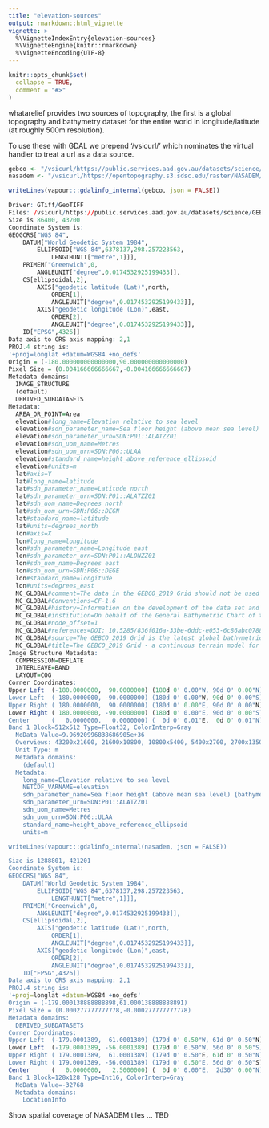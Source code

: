 ```yaml
---
title: "elevation-sources"
output: rmarkdown::html_vignette
vignette: >
  %\VignetteIndexEntry{elevation-sources}
  %\VignetteEngine{knitr::rmarkdown}
  %\VignetteEncoding{UTF-8}
---
```


```r
knitr::opts_chunk$set(
  collapse = TRUE,
  comment = "#>"
)
```

whatarelief provides two sources of topography, the first is a global topography and bathymetry dataset for the entire world in longitude/latitude (at roughly 500m resolution). 


To use these with GDAL we prepend '/vsicurl/' which nominates the virtual handler to treat a url as a data source. 

```R
gebco <- "/vsicurl/https://public.services.aad.gov.au/datasets/science/GEBCO_2019_GEOTIFF/GEBCO_2019.tif"
nasadem <- "/vsicurl/https://opentopography.s3.sdsc.edu/raster/NASADEM/NASADEM_be.vrt"

writeLines(vapour:::gdalinfo_internal(gebco, json = FALSE))

Driver: GTiff/GeoTIFF
Files: /vsicurl/https://public.services.aad.gov.au/datasets/science/GEBCO_2019_GEOTIFF/GEBCO_2019.tif
Size is 86400, 43200
Coordinate System is:
GEOGCRS["WGS 84",
    DATUM["World Geodetic System 1984",
        ELLIPSOID["WGS 84",6378137,298.257223563,
            LENGTHUNIT["metre",1]]],
    PRIMEM["Greenwich",0,
        ANGLEUNIT["degree",0.0174532925199433]],
    CS[ellipsoidal,2],
        AXIS["geodetic latitude (Lat)",north,
            ORDER[1],
            ANGLEUNIT["degree",0.0174532925199433]],
        AXIS["geodetic longitude (Lon)",east,
            ORDER[2],
            ANGLEUNIT["degree",0.0174532925199433]],
    ID["EPSG",4326]]
Data axis to CRS axis mapping: 2,1
PROJ.4 string is:
'+proj=longlat +datum=WGS84 +no_defs'
Origin = (-180.000000000000000,90.000000000000000)
Pixel Size = (0.004166666666667,-0.004166666666667)
Metadata domains:
  IMAGE_STRUCTURE
  (default)
  DERIVED_SUBDATASETS
Metadata:
  AREA_OR_POINT=Area
  elevation#long_name=Elevation relative to sea level
  elevation#sdn_parameter_name=Sea floor height (above mean sea level) {bathymetric height}
  elevation#sdn_parameter_urn=SDN:P01::ALATZZ01
  elevation#sdn_uom_name=Metres
  elevation#sdn_uom_urn=SDN:P06::ULAA
  elevation#standard_name=height_above_reference_ellipsoid
  elevation#units=m
  lat#axis=Y
  lat#long_name=latitude
  lat#sdn_parameter_name=Latitude north
  lat#sdn_parameter_urn=SDN:P01::ALATZZ01
  lat#sdn_uom_name=Degrees north
  lat#sdn_uom_urn=SDN:P06::DEGN
  lat#standard_name=latitude
  lat#units=degrees_north
  lon#axis=X
  lon#long_name=longitude
  lon#sdn_parameter_name=Longitude east
  lon#sdn_parameter_urn=SDN:P01::ALONZZ01
  lon#sdn_uom_name=Degrees east
  lon#sdn_uom_urn=SDN:P06::DEGE
  lon#standard_name=longitude
  lon#units=degrees_east
  NC_GLOBAL#comment=The data in the GEBCO_2019 Grid should not be used for navigation or any purpose relating to safety at sea.
  NC_GLOBAL#Conventions=CF-1.6
  NC_GLOBAL#history=Information on the development of the data set and the source data sets included in the grid can be found in the data set documentation available from https://www.gebco.net
  NC_GLOBAL#institution=On behalf of the General Bathymetric Chart of the Oceans (GEBCO), the data are held at the British Oceanographic Data Centre (BODC).
  NC_GLOBAL#node_offset=1
  NC_GLOBAL#references=DOI: 10.5285/836f016a-33be-6ddc-e053-6c86abc0788e
  NC_GLOBAL#source=The GEBCO_2019 Grid is the latest global bathymetric product released by the General Bathymetric Chart of the Oceans (GEBCO) and has been developed through the Nippon Foundation-GEBCO Seabed 2030 Project. This is a collaborative project between the Nippon Foundation of Japan and GEBCO. The Seabed 2030 Project aims to bring together all available bathymetric data to produce the definitive map of the world ocean floor and make it available to all.
  NC_GLOBAL#title=The GEBCO_2019 Grid - a continuous terrain model for oceans and land at 15 arc-second intervals
Image Structure Metadata:
  COMPRESSION=DEFLATE
  INTERLEAVE=BAND
  LAYOUT=COG
Corner Coordinates:
Upper Left  (-180.0000000,  90.0000000) (180d 0' 0.00"W, 90d 0' 0.00"N)
Lower Left  (-180.0000000, -90.0000000) (180d 0' 0.00"W, 90d 0' 0.00"S)
Upper Right ( 180.0000000,  90.0000000) (180d 0' 0.00"E, 90d 0' 0.00"N)
Lower Right ( 180.0000000, -90.0000000) (180d 0' 0.00"E, 90d 0' 0.00"S)
Center      (   0.0000000,   0.0000000) (  0d 0' 0.01"E,  0d 0' 0.01"N)
Band 1 Block=512x512 Type=Float32, ColorInterp=Gray
  NoData Value=9.96920996838686905e+36
  Overviews: 43200x21600, 21600x10800, 10800x5400, 5400x2700, 2700x1350, 1350x675, 675x337, 337x168
  Unit Type: m
  Metadata domains:
    (default)
  Metadata:
    long_name=Elevation relative to sea level
    NETCDF_VARNAME=elevation
    sdn_parameter_name=Sea floor height (above mean sea level) {bathymetric height}
    sdn_parameter_urn=SDN:P01::ALATZZ01
    sdn_uom_name=Metres
    sdn_uom_urn=SDN:P06::ULAA
    standard_name=height_above_reference_ellipsoid
    units=m

writeLines(vapour:::gdalinfo_internal(nasadem, json = FALSE))

Size is 1288801, 421201
Coordinate System is:
GEOGCRS["WGS 84",
    DATUM["World Geodetic System 1984",
        ELLIPSOID["WGS 84",6378137,298.257223563,
            LENGTHUNIT["metre",1]]],
    PRIMEM["Greenwich",0,
        ANGLEUNIT["degree",0.0174532925199433]],
    CS[ellipsoidal,2],
        AXIS["geodetic latitude (Lat)",north,
            ORDER[1],
            ANGLEUNIT["degree",0.0174532925199433]],
        AXIS["geodetic longitude (Lon)",east,
            ORDER[2],
            ANGLEUNIT["degree",0.0174532925199433]],
    ID["EPSG",4326]]
Data axis to CRS axis mapping: 2,1
PROJ.4 string is:
'+proj=longlat +datum=WGS84 +no_defs'
Origin = (-179.000138888888898,61.000138888888891)
Pixel Size = (0.000277777777778,-0.000277777777778)
Metadata domains:
  DERIVED_SUBDATASETS
Corner Coordinates:
Upper Left  (-179.0001389,  61.0001389) (179d 0' 0.50"W, 61d 0' 0.50"N)
Lower Left  (-179.0001389, -56.0001389) (179d 0' 0.50"W, 56d 0' 0.50"S)
Upper Right ( 179.0001389,  61.0001389) (179d 0' 0.50"E, 61d 0' 0.50"N)
Lower Right ( 179.0001389, -56.0001389) (179d 0' 0.50"E, 56d 0' 0.50"S)
Center      (   0.0000000,   2.5000000) (  0d 0' 0.00"E,  2d30' 0.00"N)
Band 1 Block=128x128 Type=Int16, ColorInterp=Gray
  NoData Value=-32768
  Metadata domains:
    LocationInfo
```

Show spatial coverage of NASADEM tiles ... TBD



